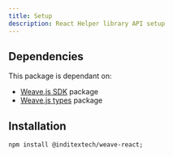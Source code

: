 ```yaml
---
title: Setup
description: React Helper library API setup
---
```


## Dependencies

This package is dependant on:

- [Weave.js SDK](/docs/sdk) package
- [Weave.js types](/docs/types) package

## Installation

```shell
npm install @inditextech/weave-react;
```
